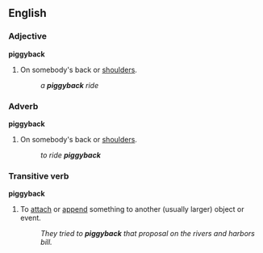 ==English==
===Adjective===
'''piggyback'''
{{wikipedia}}
#On somebody's back or [[shoulder]]s.
#:''a '''piggyback''' ride''

===Adverb===
'''piggyback'''
#On somebody's back or [[shoulder]]s.
#:''to ride '''piggyback'''''

===Transitive verb===
'''piggyback'''
#To [[attach]] or [[append]] something to another (usually larger) object or event.
#:''They tried to '''piggyback''' that proposal on the rivers and harbors bill.''